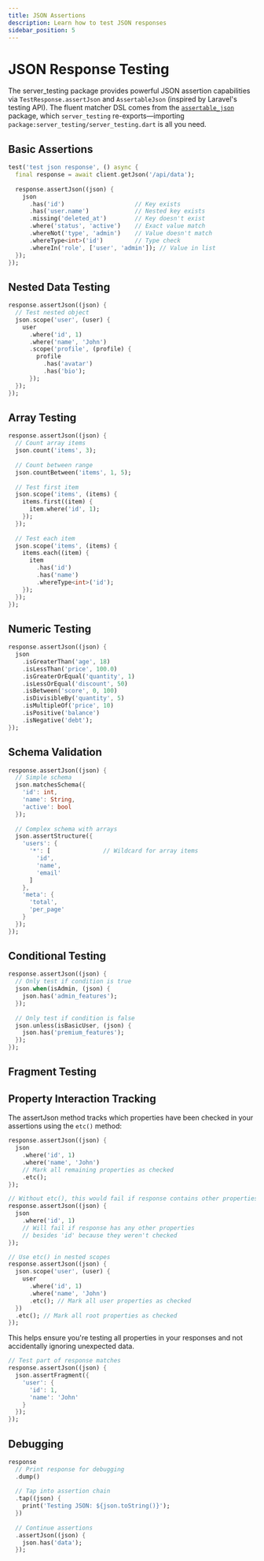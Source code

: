 ```yaml
---
title: JSON Assertions
description: Learn how to test JSON responses
sidebar_position: 5
---
```


# JSON Response Testing

The server_testing package provides powerful JSON assertion capabilities via `TestResponse.assertJson` and `AssertableJson` (inspired by Laravel's testing API). The fluent matcher DSL comes from the [`assertable_json`](https://pub.dev/packages/assertable_json) package, which `server_testing` re-exports—importing `package:server_testing/server_testing.dart` is all you need.

## Basic Assertions

```dart
test('test json response', () async {
  final response = await client.getJson('/api/data');
  
  response.assertJson((json) {
    json
      .has('id')                    // Key exists
      .has('user.name')             // Nested key exists
      .missing('deleted_at')        // Key doesn't exist
      .where('status', 'active')    // Exact value match
      .whereNot('type', 'admin')    // Value doesn't match
      .whereType<int>('id')         // Type check 
      .whereIn('role', ['user', 'admin']); // Value in list
  });
});
```

## Nested Data Testing

```dart
response.assertJson((json) {
  // Test nested object
  json.scope('user', (user) {
    user
      .where('id', 1)
      .where('name', 'John')
      .scope('profile', (profile) {
        profile
          .has('avatar')
          .has('bio');
      });
  });
});
```

## Array Testing

```dart
response.assertJson((json) {
  // Count array items
  json.count('items', 3);
  
  // Count between range
  json.countBetween('items', 1, 5);
  
  // Test first item
  json.scope('items', (items) {
    items.first((item) {
      item.where('id', 1);
    });
  });
  
  // Test each item
  json.scope('items', (items) {
    items.each((item) {
      item
        .has('id')
        .has('name')
        .whereType<int>('id');
    });
  });
});
```

## Numeric Testing

```dart
response.assertJson((json) {
  json
    .isGreaterThan('age', 18)
    .isLessThan('price', 100.0)
    .isGreaterOrEqual('quantity', 1)
    .isLessOrEqual('discount', 50)
    .isBetween('score', 0, 100)
    .isDivisibleBy('quantity', 5)
    .isMultipleOf('price', 10)
    .isPositive('balance')
    .isNegative('debt');
});
```

## Schema Validation

```dart
response.assertJson((json) {
  // Simple schema
  json.matchesSchema({
    'id': int,
    'name': String,
    'active': bool
  });
  
  // Complex schema with arrays
  json.assertStructure({
    'users': {
      '*': [               // Wildcard for array items
        'id',
        'name',
        'email'
      ]
    },
    'meta': {
      'total',
      'per_page'
    }
  });
});
```

## Conditional Testing

```dart
response.assertJson((json) {
  // Only test if condition is true
  json.when(isAdmin, (json) {
    json.has('admin_features');
  });
  
  // Only test if condition is false
  json.unless(isBasicUser, (json) {
    json.has('premium_features');
  });
});
```

## Fragment Testing
## Property Interaction Tracking

The assertJson method tracks which properties have been checked in your assertions using the `etc()` method:

```dart
response.assertJson((json) {
  json
    .where('id', 1)
    .where('name', 'John')
    // Mark all remaining properties as checked
    .etc();
});

// Without etc(), this would fail if response contains other properties
response.assertJson((json) {
  json
    .where('id', 1)
    // Will fail if response has any other properties
    // besides 'id' because they weren't checked
});

// Use etc() in nested scopes
response.assertJson((json) {
  json.scope('user', (user) {
    user
      .where('id', 1)
      .where('name', 'John')
      .etc(); // Mark all user properties as checked
  })
  .etc(); // Mark all root properties as checked
});
```

This helps ensure you're testing all properties in your responses and not accidentally ignoring unexpected data.

```dart
// Test part of response matches
response.assertJson((json) {
  json.assertFragment({
    'user': {
      'id': 1,
      'name': 'John'
    }
  });
});
```

## Debugging

```dart
response
  // Print response for debugging
  .dump()
  
  // Tap into assertion chain
  .tap((json) {
    print('Testing JSON: ${json.toString()}');
  })
  
  // Continue assertions
  .assertJson((json) {
    json.has('data');
  });
```

